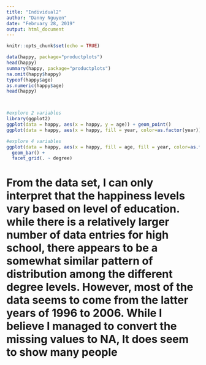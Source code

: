 ---
title: "Individual2"
author: "Danny Nguyen"
date: "February 28, 2019"
output: html_document
---

```{r setup, include=FALSE}
knitr::opts_chunk$set(echo = TRUE)
```


```{r}
data(happy, package="productplots")
head(happy)
summary(happy, package="productplots")
na.omit(happy$happy)
typeof(happy$age)
as.numeric(happy$age)
head(happy)



#explore 2 variables
library(ggplot2)
ggplot(data = happy, aes(x = happy, y = age)) + geom_point()
ggplot(data = happy, aes(x = happy, fill = year, color=as.factor(year))) + geom_bar()

#explore 4 variables
ggplot(data = happy, aes(x = happy, fill = age, fill = year, color=as.factor(year))) +
  geom_bar() + 
  facet_grid(. ~ degree)


```

# From the data set, I can only interpret that the happiness levels vary based on level of education. while there is a relatively larger number of data entries for high school, there appears to be a somewhat similar pattern of distribution among the different degree levels. However, most of the data seems to come from the latter years of 1996 to 2006. While I believe I managed to convert the missing values to NA, It does seem to show many people 